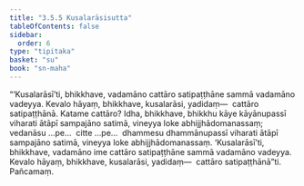 ```yaml
---
title: "3.5.5 Kusalarāsisutta"
tableOfContents: false
sidebar:
  order: 6
type: "tipitaka"
basket: "su"
book: "sn-maha"
---
```



<DynamicBreadcrumb />

<Division number="411" book="sn-maha" bookNo="14" page="163">

<Paragraph number="952" book="sn-maha">
“‘Kusalarāsī’ti, bhikkhave, vadamāno cattāro satipaṭṭhāne sammā vadamāno vadeyya. Kevalo hāyaṃ, bhikkhave, kusalarāsi, yadidaṃ—  cattāro satipaṭṭhānā.
</Paragraph>

<Paragraph number="953" book="sn-maha">
Katame cattāro? Idha, bhikkhave, bhikkhu kāye kāyānupassī viharati ātāpī sampajāno satimā, vineyya loke abhijjhādomanassaṃ; vedanāsu …pe…  citte …pe…  dhammesu dhammānupassī viharati ātāpī sampajāno satimā, vineyya loke abhijjhādomanassaṃ. ‘Kusalarāsī’ti, bhikkhave, vadamāno ime cattāro satipaṭṭhāne sammā vadamāno vadeyya. Kevalo hāyaṃ, bhikkhave, kusalarāsi, yadidaṃ—  cattāro satipaṭṭhānā”ti.

</Paragraph>
</Division>

<Paragraph number="954" type="center" book="sn-maha">
Pañcamaṃ.
</Paragraph>